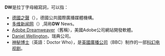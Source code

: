 '''DW'''是拉丁字母縮寫詞，可以指：
*[[德國之聲|德國之聲]]（{{Lang-de|Deutsche Welle}}），德國公共國際廣播媒體機構。
*[[多維新聞|多维新闻网]]（{{lang-en|'''D'''uo'''W'''ei News}}）,简称'''DW''' News。
*[[Adobe_Dreamweaver|Adobe Dreamweaver]]（舊稱{{Lang|en|Macromedia Dreamweaver}}），美國Adobe公司網站開發軟體。
*[[Daniel_Wellington|Daniel Wellington]]，瑞典公司。
*[[異世奇人|神秘博士]]（英語：Doctor Who），是[[英国广播公司|英國廣播公司]]（BBC）制作的一部[[科幻電視作品|科幻电视剧]]。
{{Disambiguation|cat=二字拉丁字母縮寫消歧義}}